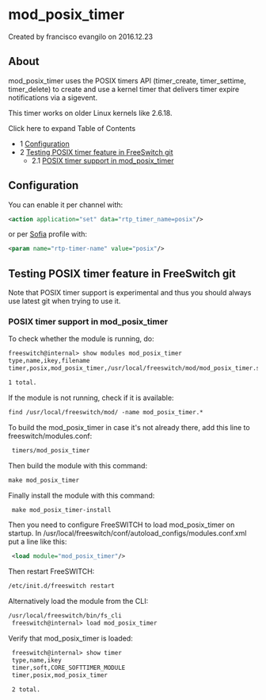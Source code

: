 
# mod_posix_timer 

 Created by  francisco evangilo on 2016.12.23

## About

mod\_posix\_timer uses the POSIX timers API (timer\_create, timer\_settime, timer\_delete) to create and use a kernel timer that delivers timer expire notifications via a sigevent.

This timer works on older Linux kernels like 2.6.18.

  
Click here to expand Table of Contents

* 1 [Configuration](#configuration)
* 2 [Testing POSIX timer feature in FreeSwitch git](#testing-posix-timer-feature-in-freeswitch-git)  
   * 2.1 [POSIX timer support in mod\_posix\_timer](#posix-timer-support-in-mod_posix_timer)

## Configuration

You can enable it per channel with:

```xml
<action application="set" data="rtp_timer_name=posix"/>
```

  
or per [Sofia](../Configuration/Sofia-SIP-Stack/index.mdx#faq) profile with:

  
```xml
<param name="rtp-timer-name" value="posix"/>
```

## Testing POSIX timer feature in FreeSwitch git

Note that POSIX timer support is experimental and thus you should always use latest git when trying to use it.

### POSIX timer support in mod_posix_timer

To check whether the module is running, do:

```xml
freeswitch@internal> show modules mod_posix_timer
type,name,ikey,filename
timer,posix,mod_posix_timer,/usr/local/freeswitch/mod/mod_posix_timer.so

1 total.
```

  
If the module is not running, check if it is available:

  
```xml
find /usr/local/freeswitch/mod/ -name mod_posix_timer.*
```

  
To build the mod\_posix\_timer in case it's not already there, add this line to freeswitch/modules.conf:

  
```xml
 timers/mod_posix_timer
```

  
Then build the module with this command:

  
```xml
make mod_posix_timer
```

  
Finally install the module with this command:

  
```xml
 make mod_posix_timer-install
```

  
Then you need to configure FreeSWITCH to load mod\_posix\_timer on startup. In /usr/local/freeswitch/conf/autoload\_configs/modules.conf.xml put a line like this:

  
```xml
 <load module="mod_posix_timer"/>
```

  
Then restart FreeSWITCH:

  
```xml
/etc/init.d/freeswitch restart
```

  
Alternatively load the module from the CLI:

  
```xml
/usr/local/freeswitch/bin/fs_cli
 freeswitch@internal> load mod_posix_timer
```

Verify that mod\_posix\_timer is loaded:

```xml
 freeswitch@internal> show timer
 type,name,ikey
 timer,soft,CORE_SOFTTIMER_MODULE
 timer,posix,mod_posix_timer
 
 2 total.
```


